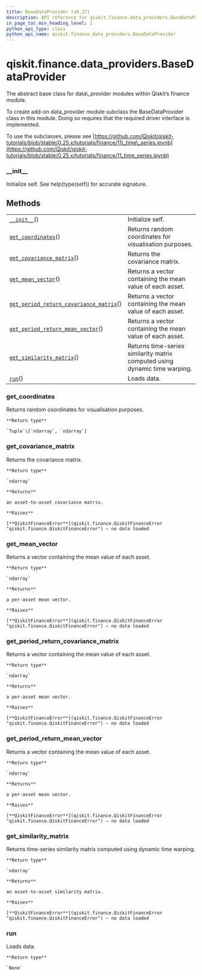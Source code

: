 ```yaml
---
title: BaseDataProvider (v0.27)
description: API reference for qiskit.finance.data_providers.BaseDataProvider in qiskit v0.27
in_page_toc_min_heading_level: 1
python_api_type: class
python_api_name: qiskit.finance.data_providers.BaseDataProvider
---
```


<span id="qiskit-finance-data-providers-basedataprovider" />

# qiskit.finance.data\_providers.BaseDataProvider

<Class id="qiskit.finance.data_providers.BaseDataProvider" isDedicatedPage={true} github="https://github.com/qiskit-community/qiskit-aqua/tree/stable/0.9/qiskit/finance/data_providers/_base_data_provider.py" signature="BaseDataProvider" modifiers="class">
  The abstract base class for data\_provider modules within Qiskit’s finance module.

  To create add-on data\_provider module subclass the BaseDataProvider class in this module. Doing so requires that the required driver interface is implemented.

  To use the subclasses, please see [https://github.com/Qiskit/qiskit-tutorials/blob/stable/0.25.x/tutorials/finance/11\_time\_series.ipynb](https://github.com/Qiskit/qiskit-tutorials/blob/stable/0.25.x/tutorials/finance/11_time_series.ipynb)

  ### \_\_init\_\_

  <Function id="qiskit.finance.data_providers.BaseDataProvider.__init__" signature="__init__()" modifiers="abstract">
    Initialize self. See help(type(self)) for accurate signature.
  </Function>

  ## Methods

  |                                                                                                                                                                                                                     |                                                                            |
  | ------------------------------------------------------------------------------------------------------------------------------------------------------------------------------------------------------------------- | -------------------------------------------------------------------------- |
  | [`__init__`](#qiskit.finance.data_providers.BaseDataProvider.__init__ "qiskit.finance.data_providers.BaseDataProvider.__init__")()                                                                                  | Initialize self.                                                           |
  | [`get_coordinates`](#qiskit.finance.data_providers.BaseDataProvider.get_coordinates "qiskit.finance.data_providers.BaseDataProvider.get_coordinates")()                                                             | Returns random coordinates for visualisation purposes.                     |
  | [`get_covariance_matrix`](#qiskit.finance.data_providers.BaseDataProvider.get_covariance_matrix "qiskit.finance.data_providers.BaseDataProvider.get_covariance_matrix")()                                           | Returns the covariance matrix.                                             |
  | [`get_mean_vector`](#qiskit.finance.data_providers.BaseDataProvider.get_mean_vector "qiskit.finance.data_providers.BaseDataProvider.get_mean_vector")()                                                             | Returns a vector containing the mean value of each asset.                  |
  | [`get_period_return_covariance_matrix`](#qiskit.finance.data_providers.BaseDataProvider.get_period_return_covariance_matrix "qiskit.finance.data_providers.BaseDataProvider.get_period_return_covariance_matrix")() | Returns a vector containing the mean value of each asset.                  |
  | [`get_period_return_mean_vector`](#qiskit.finance.data_providers.BaseDataProvider.get_period_return_mean_vector "qiskit.finance.data_providers.BaseDataProvider.get_period_return_mean_vector")()                   | Returns a vector containing the mean value of each asset.                  |
  | [`get_similarity_matrix`](#qiskit.finance.data_providers.BaseDataProvider.get_similarity_matrix "qiskit.finance.data_providers.BaseDataProvider.get_similarity_matrix")()                                           | Returns time-series similarity matrix computed using dynamic time warping. |
  | [`run`](#qiskit.finance.data_providers.BaseDataProvider.run "qiskit.finance.data_providers.BaseDataProvider.run")()                                                                                                 | Loads data.                                                                |

  ### get\_coordinates

  <Function id="qiskit.finance.data_providers.BaseDataProvider.get_coordinates" signature="get_coordinates()">
    Returns random coordinates for visualisation purposes.

    **Return type**

    `Tuple`\[`ndarray`, `ndarray`]
  </Function>

  ### get\_covariance\_matrix

  <Function id="qiskit.finance.data_providers.BaseDataProvider.get_covariance_matrix" signature="get_covariance_matrix()">
    Returns the covariance matrix.

    **Return type**

    `ndarray`

    **Returns**

    an asset-to-asset covariance matrix.

    **Raises**

    [**QiskitFinanceError**](qiskit.finance.QiskitFinanceError "qiskit.finance.QiskitFinanceError") – no data loaded
  </Function>

  ### get\_mean\_vector

  <Function id="qiskit.finance.data_providers.BaseDataProvider.get_mean_vector" signature="get_mean_vector()">
    Returns a vector containing the mean value of each asset.

    **Return type**

    `ndarray`

    **Returns**

    a per-asset mean vector.

    **Raises**

    [**QiskitFinanceError**](qiskit.finance.QiskitFinanceError "qiskit.finance.QiskitFinanceError") – no data loaded
  </Function>

  ### get\_period\_return\_covariance\_matrix

  <Function id="qiskit.finance.data_providers.BaseDataProvider.get_period_return_covariance_matrix" signature="get_period_return_covariance_matrix()">
    Returns a vector containing the mean value of each asset.

    **Return type**

    `ndarray`

    **Returns**

    a per-asset mean vector.

    **Raises**

    [**QiskitFinanceError**](qiskit.finance.QiskitFinanceError "qiskit.finance.QiskitFinanceError") – no data loaded
  </Function>

  ### get\_period\_return\_mean\_vector

  <Function id="qiskit.finance.data_providers.BaseDataProvider.get_period_return_mean_vector" signature="get_period_return_mean_vector()">
    Returns a vector containing the mean value of each asset.

    **Return type**

    `ndarray`

    **Returns**

    a per-asset mean vector.

    **Raises**

    [**QiskitFinanceError**](qiskit.finance.QiskitFinanceError "qiskit.finance.QiskitFinanceError") – no data loaded
  </Function>

  ### get\_similarity\_matrix

  <Function id="qiskit.finance.data_providers.BaseDataProvider.get_similarity_matrix" signature="get_similarity_matrix()">
    Returns time-series similarity matrix computed using dynamic time warping.

    **Return type**

    `ndarray`

    **Returns**

    an asset-to-asset similarity matrix.

    **Raises**

    [**QiskitFinanceError**](qiskit.finance.QiskitFinanceError "qiskit.finance.QiskitFinanceError") – no data loaded
  </Function>

  ### run

  <Function id="qiskit.finance.data_providers.BaseDataProvider.run" signature="run()" modifiers="abstract">
    Loads data.

    **Return type**

    `None`
  </Function>
</Class>

